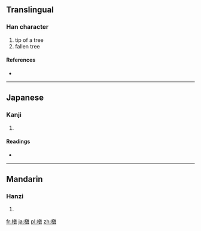 {{also|槙}}
==Translingual==

===Han character===
{{Han char|rn=75|rad=木|as=10|sn=14|four=|canj=DPBC}}

# tip of a tree
# fallen tree

====References====
* {{Han ref|kx=0545.270|dkj=15310|dj=0933.140|hdz=21266.090|uh=69C7|ud=27079}}

----

==Japanese==

===Kanji===
{{ja-kanji|grade=|rs=木10}}

# {{defn|lang=ja|sort=木10}}

====Readings====
* {{ja-readings|on=[[てん]] (ten), [[しん]] (shin)|kun=[[こずえ]] (kozue), [[まき]] (maki)}}

----

==Mandarin==

===Hanzi===
{{cmn-hanzi|pin=[[diān]] ([[dian1]])|wg=tien<sup>1</sup>}}

# {{defn|lang=cmn|sort=木10}}

[[fr:槇]]
[[ja:槇]]
[[pl:槇]]
[[zh:槇]]